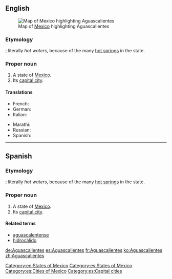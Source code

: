 ==English==
{{wikipedia|lang=en}}
[[File:Mexico map, MX-AGU.svg|thumb|Map of [[Mexico]] highlighting Aguascalientes]]
===Etymology===
{{etyl|es|en}} {{compound|aguas|calientes|lang=es}}; literally ''hot waters'', because of the many [[hot spring]]s in the state.

===Proper noun===
{{en-proper noun}}

# A state of [[Mexico]].
# Its [[capital city]].

====Translations====
{{trans-top|state of Mexico}}
* French: {{t+|fr|Aguascalientes|m}}
* German: {{t+|de|Aguascalientes|m}}
* Italian: {{t|it|Aguascalientes|m}}
{{trans-mid}}
* Marathi: {{t|mr|आगुआस्कालिएन्तेस|n|tr=āguāskālientesa|sc=Deva}}
* Russian: {{t|ru|Агуаскальентес}}
* Spanish: {{t+|es|Aguascalientes|m}}
{{trans-bottom}}

<!--===See also=== *{{pedialite}}-->

[[Category:en:States of Mexico]]

----

==Spanish==
{{wikipedia|lang=es}}

===Etymology===
{{compound|aguas|calientes|lang=es}}; literally ''hot waters'', because of the many [[hot spring]]s in the state.

===Proper noun===
{{es-proper noun|m}}

# A state of [[Mexico]].
# Its [[capital city]].

====Related terms====
*[[aguascalentense]]
*[[hidrocálido]]

<!-- ===See also=== * {{pedialite|lang=es}}-->

[[Category:es:States of Mexico]]
[[Category:es:Cities of Mexico]]
[[Category:es:Capital cities]]

[[de:Aguascalientes]]
[[es:Aguascalientes]]
[[fr:Aguascalientes]]
[[ko:Aguascalientes]]
[[zh:Aguascalientes]]